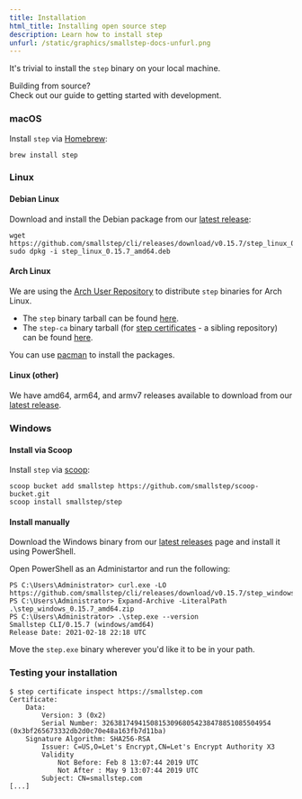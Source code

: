 ```yaml
---
title: Installation
html_title: Installing open source step
description: Learn how to install step
unfurl: /static/graphics/smallstep-docs-unfurl.png
---
```



It's trivial to install the `step` binary on your local machine.

<Alert severity="info">
    <AlertTitle>
        Building from source?
    </AlertTitle>
    <div>
        Check out our guide to <Link
        href="https://github.com/smallstep/cli/blob/master/docs/local-development.md">getting
        started with development</Link>.
  </div>
</Alert>

### macOS

Install `step` via [Homebrew](https://brew.sh/):

```shell
brew install step
```

### Linux

#### Debian Linux

Download and install the Debian package from our [latest release](https://github.com/smallstep/cli/releases/latest):

```shell
wget https://github.com/smallstep/cli/releases/download/v0.15.7/step_linux_0.15.7_amd64.deb
sudo dpkg -i step_linux_0.15.7_amd64.deb
```

#### Arch Linux

We are using the [Arch User Repository](https://aur.archlinux.org/) to
distribute `step` binaries for Arch Linux.

- The `step` binary tarball can be found [here](https://aur.archlinux.org/packages/step-cli-bin/).
- The `step-ca` binary tarball (for [step certificates](https://github.com/smallstep/certificates) - a sibling repository) can be found [here](https://aur.archlinux.org/packages/step-ca-bin/).

You can use [pacman](https://www.archlinux.org/pacman/) to install the packages.

#### Linux (other)

We have amd64, arm64, and armv7 releases available to download from our [latest
release](https://github.com/smallstep/cli/releases/latest).

### Windows

#### Install via Scoop

Install `step` via [scoop](https://scoop.sh/):

```shell
scoop bucket add smallstep https://github.com/smallstep/scoop-bucket.git
scoop install smallstep/step
```

#### Install manually

Download the Windows binary from our [latest releases](https://github.com/smallstep/cli/releases/latest) page and install it using PowerShell.

Open PowerShell as an Administartor and run the following:

```shell
PS C:\Users\Administrator> curl.exe -LO https://github.com/smallstep/cli/releases/download/v0.15.7/step_windows_0.15.7_amd64.zip
PS C:\Users\Administrator> Expand-Archive -LiteralPath .\step_windows_0.15.7_amd64.zip
PS C:\Users\Administrator> .\step.exe --version
Smallstep CLI/0.15.7 (windows/amd64)
Release Date: 2021-02-18 22:18 UTC
```

Move the `step.exe` binary wherever you'd like it to be in your path.

### Testing your installation

```shell-session nocopy
$ step certificate inspect https://smallstep.com
Certificate:
    Data:
        Version: 3 (0x2)
        Serial Number: 326381749415081530968054238478851085504954 (0x3bf265673332db2d0c70e48a163fb7d11ba)
    Signature Algorithm: SHA256-RSA
        Issuer: C=US,O=Let's Encrypt,CN=Let's Encrypt Authority X3
        Validity
            Not Before: Feb 8 13:07:44 2019 UTC
            Not After : May 9 13:07:44 2019 UTC
        Subject: CN=smallstep.com
[...]
```
